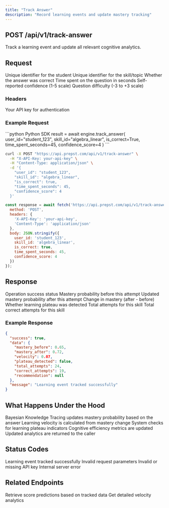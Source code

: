 ```yaml
---
title: "Track Answer"
description: "Record learning events and update mastery tracking"
---
```


## POST /api/v1/track-answer

Track a learning event and update all relevant cognitive analytics.

## Request

<ParamField object name="body" required>
  <ParamField name="user_id" type="string" required>
    Unique identifier for the student
  </ParamField>
  <ParamField name="skill_id" type="string" required>
    Unique identifier for the skill/topic
  </ParamField>
  <ParamField name="is_correct" type="boolean" required>
    Whether the answer was correct
  </ParamField>
  <ParamField name="time_spent_seconds" type="integer">
    Time spent on the question in seconds
  </ParamField>
  <ParamField name="confidence_score" type="integer" default="3">
    Self-reported confidence (1-5 scale)
  </ParamField>
  <ParamField name="question_difficulty" type="float">
    Question difficulty (-3 to +3 scale)
  </ParamField>
</ParamField>

### Headers

<ParamField name="X-API-Key" type="string" required>
Your API key for authentication
</ParamField>

### Example Request

<CodeGroup>
```python Python SDK
result = await engine.track_answer(
    user_id="student_123",
    skill_id="algebra_linear",
    is_correct=True,
    time_spent_seconds=45,
    confidence_score=4
)
```

```bash cURL
curl -X POST "https://api.prepst.com/api/v1/track-answer" \
  -H "X-API-Key: your-api-key" \
  -H "Content-Type: application/json" \
  -d '{
    "user_id": "student_123",
    "skill_id": "algebra_linear",
    "is_correct": true,
    "time_spent_seconds": 45,
    "confidence_score": 4
  }'
```

```javascript JavaScript
const response = await fetch('https://api.prepst.com/api/v1/track-answer', {
  method: 'POST',
  headers: {
    'X-API-Key': 'your-api-key',
    'Content-Type': 'application/json'
  },
  body: JSON.stringify({
    user_id: 'student_123',
    skill_id: 'algebra_linear',
    is_correct: true,
    time_spent_seconds: 45,
    confidence_score: 4
  })
});
```
</CodeGroup>

## Response

<ResponseField name="success" type="boolean">
Operation success status
</ResponseField>

<ResponseField name="data" type="object">
  <ResponseField name="mastery_before" type="float">
    Mastery probability before this attempt
  </ResponseField>
  <ResponseField name="mastery_after" type="float">
    Updated mastery probability after this attempt
  </ResponseField>
  <ResponseField name="velocity" type="float">
    Change in mastery (after - before)
  </ResponseField>
  <ResponseField name="plateau_detected" type="boolean">
    Whether learning plateau was detected
  </ResponseField>
  <ResponseField name="total_attempts" type="integer">
    Total attempts for this skill
  </ResponseField>
  <ResponseField name="correct_attempts" type="integer">
    Total correct attempts for this skill
  </ResponseField>
</ResponseField>

### Example Response

```json
{
  "success": true,
  "data": {
    "mastery_before": 0.65,
    "mastery_after": 0.72,
    "velocity": 0.07,
    "plateau_detected": false,
    "total_attempts": 24,
    "correct_attempts": 19,
    "recommendation": null
  },
  "message": "Learning event tracked successfully"
}
```

## What Happens Under the Hood

<Steps>
  <Step title="BKT Update">
    Bayesian Knowledge Tracing updates mastery probability based on the answer
  </Step>
  <Step title="Velocity Calculation">
    Learning velocity is calculated from mastery change
  </Step>
  <Step title="Plateau Check">
    System checks for learning plateau indicators
  </Step>
  <Step title="Efficiency Analysis">
    Cognitive efficiency metrics are updated
  </Step>
  <Step title="Return Results">
    Updated analytics are returned to the caller
  </Step>
</Steps>

## Status Codes

<ResponseStatus code="200" display="Success">
  Learning event tracked successfully
</ResponseStatus>

<ResponseStatus code="400" display="Bad Request">
  Invalid request parameters
</ResponseStatus>

<ResponseStatus code="401" display="Unauthorized">
  Invalid or missing API key
</ResponseStatus>

<ResponseStatus code="500" display="Server Error">
  Internal server error
</ResponseStatus>

## Related Endpoints

<CardGroup cols={2}>
  <Card
    title="Get Predictions"
    icon="crystal-ball"
    href="/api-reference/endpoint/predictions"
  >
    Retrieve score predictions based on tracked data
  </Card>
  <Card
    title="Learning Velocity"
    icon="gauge"
    href="/api-reference/endpoint/velocity"
  >
    Get detailed velocity analytics
  </Card>
</CardGroup>

